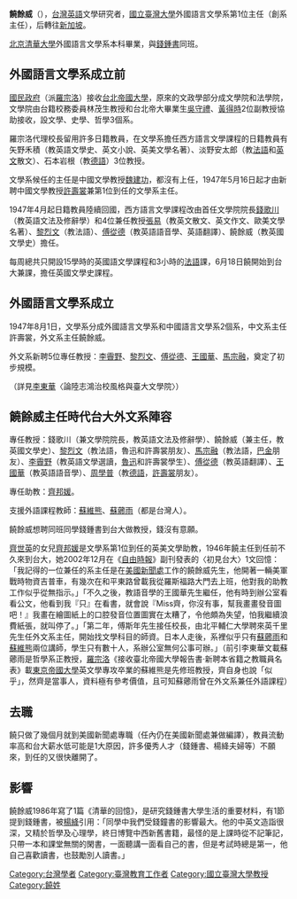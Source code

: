 '''饒餘威'''（{{bd|？||||catIdx=R饶}}），[[台灣|台灣]][[英語|英語]]文學研究者，[[國立臺灣大學|國立臺灣大學]]外國語言文學系第1位主任（創系主任），后轉往[[新加坡|新加坡]]。

[[北京|北京]][[清華大學|清華大學]]外國語言文學系本科畢業，與[[錢鍾書|錢鍾書]]同班。

==外國語言文學系成立前==
[[國民政府|國民政府]]（派[[羅宗洛|羅宗洛]]）接收[[台北帝國大學|台北帝國大學]]，原來的文政學部分成文學院和法學院，文學院由台籍校務委員林茂生教授和台北帝大畢業生[[吳守禮|吳守禮]]、[[黃得時|黃得時]]2位副教授協助接收，設文學、史學、哲學3個系。

羅宗洛代理校長留用許多日籍教員，在文學系擔任西方語言文學課程的日籍教員有矢野禾積（教英語文學史、英文小說、英美文學名著）、淡野安太郎（教[[法語|法語]]和[[英文|英文]]散文）、石本岩根（教[[德語|德語]]）3位教授。

文學系候任的主任是中國文學教授[[魏建功|魏建功]]，都沒有上任，1947年5月16日起才由新聘中國文學教授[[許壽裳|許壽裳]]兼第1位到任的文學系主任。

1947年4月起日籍教員陸續回國，西方語言文學課程改由首任文學院院長[[錢歌川|錢歌川]]（教英語文法及修辭學）和4位兼任教授[[張易|張易]]（教英文散文、英文作文、歐美文學名著）、[[黎烈文|黎烈文]]（教法語）、[[傅從德|傅從德]]（教英語語音學、英語翻譯）、饒餘威（教英國文學史）擔任。

每周總共只開設15學時的英國語文學課程和3小時的[[法語|法語]]課，6月18日饒開始到台大兼課，擔任英國文學史課程。

==外國語言文學系成立==

1947年8月1日，文學系分成外國語言文學系和中國語言文學系2個系，中文系主任許壽裳，外文系主任饒餘威。

外文系新聘5位專任教授：[[李霽野|李霽野]]、[[黎烈文|黎烈文]]、[[傅從德|傅從德]]、[[王國華|王國華]]、[[馬宗融|馬宗融]]，奠定了初步規模。

（詳見[[李東華|李東華]]〈論陸志鴻治校風格與臺大文學院〉）

==饒餘威主任時代台大外文系陣容==
專任教授：錢歌川（兼文學院院長，教英語文法及修辭學）、饒餘威（兼主任，教英國文學史）、[[黎烈文|黎烈文]]（教法語，魯迅和許壽裳朋友）、[[馬宗融|馬宗融]]（教法語，[[巴金|巴金]]朋友）、[[李霽野|李霽野]]（教英語文學選讀，[[魯迅|魯迅]]和許壽裳學生）、[[傅從德|傅從德]]（教英語翻譯）、[[王國華|王國華]]（教英語語音學）、[[周學普|周學普]]（教[[德語|德語]]，[[許壽裳|許壽裳]]朋友）。

專任助教：[[齊邦媛|齊邦媛]]。

支援外語課程教師：[[蘇維熊|蘇維熊]]、[[蘇薌雨|蘇薌雨]]（都是台灣人）。

饒餘威想聘同班同學錢鍾書到台大做教授，錢沒有意願。

[[齊世英|齊世英]]的女兒[[齊邦媛|齊邦媛]]是文學系第1位到任的英美文學助教，1946年饒主任到任前不久來到台大，她2002年12月在《[[自由時報|自由時報]]》副刊發表的〈初見台大〉1文回憶：「我記得的一位兼任的系主任是在[[美國新聞處|美國新聞處]]工作的饒餘威先生，他開著一輛美軍戰時物資吉普車，有幾次在和平東路曾載我從羅斯福路大門去上班，他對我的助教工作似乎從無指示。」「不久之後，教語音學的王國華先生繼任，他有時到辦公室看看公文，他看到我『只』在看書，就會說『Miss齊，你沒有事，幫我畫畫發音圖吧！』我畫在繪圖紙上的口腔發音位置圖實在太糟了，令他頗為失望，怕我繼續浪費紙張，就叫停了。」「第二年，傅斯年先生接任校長，由北平輔仁大學聘來英千里先生任外文系主任，開始找文學科目的師資。日本人走後，系裡似乎只有[[蘇薌雨|蘇薌雨]]和[[蘇維熊|蘇維熊]]兩位講師，學生只有數十人，系辦公室無何公事可辦。」（前引李東華文載蘇薌雨是哲學系正教授，[[羅宗洛|羅宗洛]]《接收臺北帝國大學報告書·新聘本省籍之教職員名表》載[[東京帝國大學|東京帝國大學]]英文學專攻卒業的蘇維熊是先修班教授，齊自身也說「似乎」，然齊是當事人，資料極有參考價值，且可知蘇薌雨曾在外文系兼任外語課程）

==去職==
饒只做了幾個月就到美國新聞處專職（任內仍在美國新聞處兼做編譯），教員流動率高和台大薪水低可能是1大原因，許多優秀人才（錢鍾書、楊絳夫婦等）不願來，到任的又很快離開了。

==影響==
饒餘威1986年寫了1篇《清華的回憶》，是研究錢鍾書大學生活的重要材料，有1節提到錢鍾書，被[[楊絳|楊絳]]引用：「同學中我們受錢鐘書的影響最大。他的中英文造詣很深，又精於哲學及心理學，終日博覽中西新舊書籍，最怪的是上課時從不記筆記，只帶一本和課堂無關的閑書，一面聽講一面看自己的書，但是考試時總是第一，他自己喜歡讀書，也鼓勵別人讀書。」

[[Category:台灣學者|Category:台灣學者]]
[[Category:臺灣教育工作者|Category:臺灣教育工作者]]
[[Category:國立臺灣大學教授|Category:國立臺灣大學教授]]
[[Category:饒姓|Category:饒姓]]